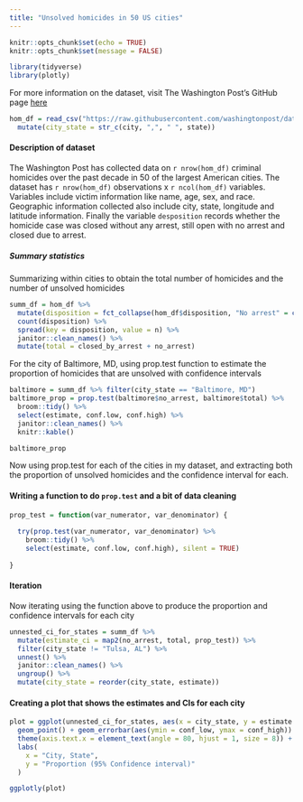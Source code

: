 ```yaml
---
title: "Unsolved homicides in 50 US cities"
---
```


```r
knitr::opts_chunk$set(echo = TRUE)
knitr::opts_chunk$set(message = FALSE)

library(tidyverse)
library(plotly)
```

For more information on the dataset, visit The Washington Post's GitHub page [here](https://github.com/washingtonpost/data-homicides)<p>

```r
hom_df = read_csv("https://raw.githubusercontent.com/washingtonpost/data-homicides/master/homicide-data.csv", col_names = TRUE) %>% 
  mutate(city_state = str_c(city, ",", " ", state))
```

#### Description of dataset

The Washington Post has collected data on `r nrow(hom_df)` criminal homicides over the past decade in 50 of the largest American cities. The dataset has `r nrow(hom_df)` observations x `r ncol(hom_df)` variables. Variables include victim information like name, age, sex, and race. Geographic information collected also include city, state, longitude and latitude information. Finally the variable `desposition` records whether the homicide case was closed without any arrest, still open with no arrest and closed due to arrest. 

##### Summary statistics

Summarizing within cities to obtain the total number of homicides and the number of unsolved homicides 

```r
summ_df = hom_df %>% 
  mutate(disposition = fct_collapse(hom_df$disposition, "No arrest" = c("Closed without arrest","Open/No arrest"))) %>% group_by(city_state) %>% 
  count(disposition) %>% 
  spread(key = disposition, value = n) %>% 
  janitor::clean_names() %>% 
  mutate(total = closed_by_arrest + no_arrest)
```

For the city of Baltimore, MD, using prop.test function to estimate the proportion of homicides that are unsolved with confidence intervals

```r
baltimore = summ_df %>% filter(city_state == "Baltimore, MD")
baltimore_prop = prop.test(baltimore$no_arrest, baltimore$total) %>% 
  broom::tidy() %>% 
  select(estimate, conf.low, conf.high) %>% 
  janitor::clean_names() %>% 
  knitr::kable()

baltimore_prop
```

Now using prop.test for each of the cities in my dataset, and extracting both the proportion of unsolved homicides and the confidence interval for each. 

#### Writing a function to do `prop.test` and a bit of data cleaning

```r
prop_test = function(var_numerator, var_denominator) {
  
  try(prop.test(var_numerator, var_denominator) %>% 
    broom::tidy() %>% 
    select(estimate, conf.low, conf.high), silent = TRUE)
  
} 
```

#### Iteration

Now iterating using the function above to produce the proportion and confidence intervals for each city

```r
unnested_ci_for_states = summ_df %>% 
  mutate(estimate_ci = map2(no_arrest, total, prop_test)) %>% 
  filter(city_state != "Tulsa, AL") %>% 
  unnest() %>% 
  janitor::clean_names() %>% 
  ungroup() %>%  
  mutate(city_state = reorder(city_state, estimate))
```

#### Creating a plot that shows the estimates and CIs for each city 

```r
plot = ggplot(unnested_ci_for_states, aes(x = city_state, y = estimate )) + 
  geom_point() + geom_errorbar(aes(ymin = conf_low, ymax = conf_high)) + 
  theme(axis.text.x = element_text(angle = 80, hjust = 1, size = 8)) +
  labs(
    x = "City, State",
    y = "Proportion (95% Confidence interval)"
  )

ggplotly(plot)
```
